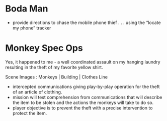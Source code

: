# Boda Man

- provide directions to chase the mobile phone thief . . . using the "locate my phone" tracker

# Monkey Spec Ops

Yes, it happened to me - a well coordinated assault on my hanging laundry resulting in the theft of my favorite yellow shirt.

Scene Images : Monkeys | Building | Clothes Line

- intercepted communications giving play-by-play operation for the theft of an article of clothing.
- mission will test comprehension from communications that will describe the item to be stolen and the actions the monkeys will take to do so.
- player objective is to prevent the theft with a precise intervention to protect the item.